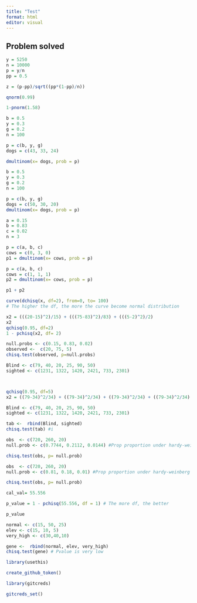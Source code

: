 ```yaml
---
title: "Test"
format: html
editor: visual
---
```


## Problem solved

```r
y = 5250
n = 10000
p = y/n 
pp = 0.5

z = (p-pp)/sqrt((pp*(1-pp)/n))
```

```r
qnorm(0.99)
```

```r
1-pnorm(1.58)
```

```r
b = 0.5
y = 0.3
g = 0.2
n = 100

p = c(b, y, g)
dogs = c(43, 33, 24)

dmultinom(x= dogs, prob = p)
```

```r
b = 0.5
y = 0.3
g = 0.2
n = 100

p = c(b, y, g)
dogs = c(50, 30, 20)
dmultinom(x= dogs, prob = p)
```

```r
a = 0.15
b = 0.83
c = 0.02
n = 3

p = c(a, b, c)
cows = c(0, 3, 0)
p1 = dmultinom(x= cows, prob = p)

p = c(a, b, c)
cows = c(1, 1, 1)
p2 = dmultinom(x= cows, prob = p)

p1 + p2
```

```r
curve(dchisq(x, df=2), from=0, to= 100)
# The higher the df, the more the curve become normal distribution
```

```r
x2 = (((20-15)^2)/15) + (((75-83)^2)/83) + (((5-2)^2)/2)
x2
qchisq(0.95, df=2)
1 - pchisq(x2, df= 2)

```

```r
null.probs <- c(0.15, 0.83, 0.02)
observed <-  c(20, 75, 5)
chisq.test(observed, p=null.probs)
```

```r
Blind <- c(79, 40, 20, 25, 90, 50)
sighted <- c(1231, 1322, 1420, 2421, 733, 2301)



qchisq(0.95, df=5)
x2 = ((79-34)^2/34) + ((79-34)^2/34) + ((79-34)^2/34) + ((79-34)^2/34) + 
```

```r
Blind <- c(79, 40, 20, 25, 90, 50)
sighted <- c(1231, 1322, 1420, 2421, 733, 2301)

tab <-  rbind(Blind, sighted)
chisq.test(tab) #i
```

```r
obs  <- c(720, 260, 20)
null.prob <- c(0.7744, 0.2112, 0.0144) #Prop proportion under hardy-weinberg equi

chisq.test(obs, p= null.prob)


```

```r
obs  <- c(720, 260, 20)
null.prob <- c(0.81, 0.18, 0.01) #Prop proportion under hardy-weinberg equi

chisq.test(obs, p= null.prob)

cal_val= 55.556

p_value = 1 - pchisq(55.556, df = 1) # The more df, the better
```

```r
p_value
```

```r
normal <- c(15, 50, 25)
elev <- c(15, 10, 5)
very_high <- c(30,40,10)

gene <-  rbind(normal, elev, very_high)
chisq.test(gene) # Pvalue is very low
```

```r
library(usethis)
```

```r
create_github_token()
```

```r
library(gitcreds)
```

```r
gitcreds_set()
```
